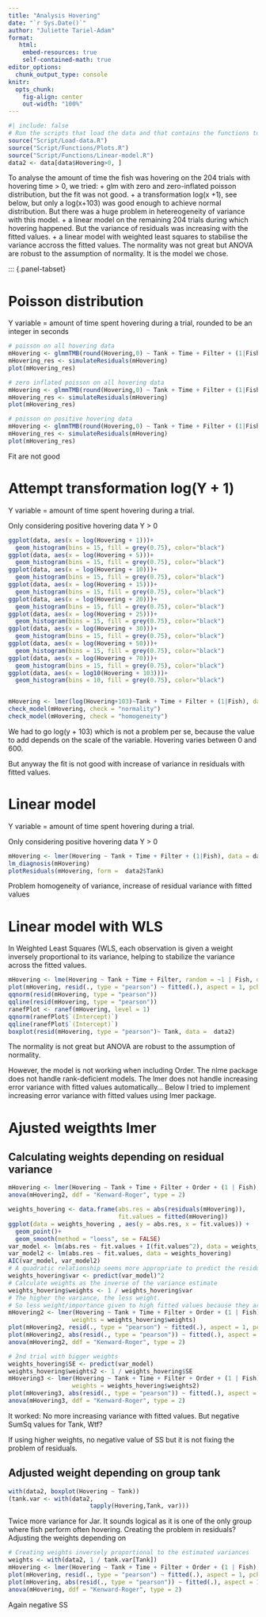 ```yaml
---
title: "Analysis Hovering"
date: "`r Sys.Date()`"
author: "Juliette Tariel-Adam"
format: 
   html:
    embed-resources: true
    self-contained-math: true
editor_options: 
  chunk_output_type: console
knitr:
  opts_chunk:
    fig-align: center
    out-width: "100%"
---
```


```r
#| include: false
# Run the scripts that load the data and that contains the functions to plot and do the linear models
source("Script/Load-data.R")
source("Script/Functions/Plots.R")
source("Script/Functions/Linear-model.R")
data2 <- data[data$Hovering>0, ]
```

To analyse the amount of time the fish was hovering on the 204 trials with hovering time > 0, we tried:
+ glm with zero and zero-inflated poisson distribution, but the fit was not good.
+ a transformation log(x +1), see below, but only a log(x+103) was good enough to achieve normal distribution. But there was a huge problem in hetereogeneity of variance with this model. 
+ a linear model on the remaining 204 trials during which hovering happened. But the variance of residuals was increasing with the fitted values.
+  a linear model with weighted least squares to stabilise the variance accross the fitted values. The normality was not great but ANOVA are robust to the assumption of normality. It is the model we chose. 

::: {.panel-tabset}

# Poisson distribution

Y variable = amount of time spent hovering during a trial, rounded to be an integer in seconds

```r
# poisson on all hovering data
mHovering <- glmmTMB(round(Hovering,0) ~ Tank + Time + Filter + (1|Fish), data = data, family =poisson)
mHovering_res <- simulateResiduals(mHovering)
plot(mHovering_res)

# zero inflated poisson on all hovering data
mHovering <- glmmTMB(round(Hovering,0) ~ Tank + Time + Filter + (1|Fish), data = data, family =poisson,ziformula=~1)
mHovering_res <- simulateResiduals(mHovering)
plot(mHovering_res)

# poisson on positive hovering data
mHovering <- glmmTMB(round(Hovering,0) ~ Tank + Time + Filter + (1|Fish), data = data[data$Hovering >0,], family =poisson)
mHovering_res <- simulateResiduals(mHovering)
plot(mHovering_res)
```

Fit are not good

# Attempt transformation log(Y + 1)

Y variable = amount of time spent hovering during a trial. 

Only considering positive hovering data Y > 0 

```r
ggplot(data, aes(x = log(Hovering + 1)))+
  geom_histogram(bins = 15, fill = grey(0.75), color="black")
ggplot(data, aes(x = log(Hovering + 5)))+
  geom_histogram(bins = 15, fill = grey(0.75), color="black")
ggplot(data, aes(x = log(Hovering + 10)))+
  geom_histogram(bins = 15, fill = grey(0.75), color="black")
ggplot(data, aes(x = log(Hovering + 15)))+
  geom_histogram(bins = 15, fill = grey(0.75), color="black")
ggplot(data, aes(x = log(Hovering + 20)))+
  geom_histogram(bins = 15, fill = grey(0.75), color="black")
ggplot(data, aes(x = log(Hovering + 25)))+
  geom_histogram(bins = 15, fill = grey(0.75), color="black")
ggplot(data, aes(x = log(Hovering + 30)))+
  geom_histogram(bins = 15, fill = grey(0.75), color="black")
ggplot(data, aes(x = log(Hovering + 50)))+
  geom_histogram(bins = 15, fill = grey(0.75), color="black")
ggplot(data, aes(x = log(Hovering + 70)))+
  geom_histogram(bins = 15, fill = grey(0.75), color="black")
ggplot(data, aes(x = log10(Hovering + 103)))+
  geom_histogram(bins = 10, fill = grey(0.75), color="black")


mHovering <- lmer(log(Hovering+103)~Tank + Time + Filter + (1|Fish), data = data)
check_model(mHovering, check = "normality")
check_model(mHovering, check = "homogeneity")
```

We had to go log(y + 103) which is not a problem per se, because the value to add depends on the scale of the variable. Hovering varies between 0 and 600. 

But anyway the fit is not good with increase of variance in residuals with fitted values.

# Linear model

Y variable = amount of time spent hovering during a trial. 

Only considering positive hovering data Y > 0 

```r
mHovering <- lmer(Hovering ~ Tank + Time + Filter + (1|Fish), data = data2)
lm_diagnosis(mHovering)
plotResiduals(mHovering, form =  data2$Tank)

```

Problem homogeneity of variance, increase of residual variance with fitted values

# Linear model with WLS

In Weighted Least Squares (WLS, each observation is given a weight inversely proportional to its variance, helping to stabilize the variance across the fitted values.

```r
mHovering <- lme(Hovering ~ Tank + Time + Filter, random = ~1 | Fish, data = data2, weights = varPower(), control = lmeControl(maxIter = 20000))
plot(mHovering, resid(., type = "pearson") ~ fitted(.), aspect = 1, pch = 21, abline = 0)
qqnorm(resid(mHovering, type = "pearson"))
qqline(resid(mHovering, type = "pearson"))
ranefPlot <- ranef(mHovering, level = 1)
qqnorm(ranefPlot$`(Intercept)`)
qqline(ranefPlot$`(Intercept)`)
boxplot(resid(mHovering, type = "pearson")~ Tank, data =  data2)
```

The normality is not great but ANOVA are robust to the assumption of normality.

However, the model is not working when including Order. The nlme package does not handle rank-deficient models. The lmer does not handle increasing error variance with fitted values automatically... Below I tried to implement increasing error variance with fitted values using lmer package.

# Ajusted weigthts lmer

## Calculating weights depending on residual variance

```r
mHovering <- lmer(Hovering ~ Tank + Time + Filter + Order + (1 | Fish), data = data2)
anova(mHovering2, ddf = "Kenward-Roger", type = 2)

weights_hovering <- data.frame(abs.res = abs(residuals(mHovering)),
                               fit.values = fitted(mHovering))
ggplot(data = weights_hovering , aes(y = abs.res, x = fit.values)) +
  geom_point()+
  geom_smooth(method = "loess", se = FALSE)
var_model <- lm(abs.res ~ fit.values + I(fit.values^2), data = weights_hovering)
var_model2 <- lm(abs.res ~ fit.values, data = weights_hovering)
AIC(var_model, var_model2)
# A quadratic relationship seems more appropriate to predict the residuals from the fitted vallyes
weights_hovering$var <- predict(var_model)^2
# Calculate weights as the inverse of the variance estimate
weights_hovering$weights <- 1 / weights_hovering$var
# The higher the variance, the less weight.
# So less weight/importance given to high fitted values because they are less reliable = they have a strong error associated to them
mHovering2 <- lmer(Hovering ~ Tank + Time + Filter + Order + (1 | Fish), data = data2, 
                  weights = weights_hovering$weights)
plot(mHovering2, resid(., type = "pearson") ~ fitted(.), aspect = 1, pch = 21, abline = 0)
plot(mHovering2, abs(resid(., type = "pearson")) ~ fitted(.), aspect = 1, pch = 21, abline = 0)
anova(mHovering2, ddf = "Kenward-Roger", type = 2)

# 2nd trial with bigger weights
weights_hovering$SE <- predict(var_model)
weights_hovering$weights2 <- 1 / weights_hovering$SE
mHovering3 <- lmer(Hovering ~ Tank + Time + Filter + Order + (1 | Fish), data = data2, 
                  weights = weights_hovering$weights2)
plot(mHovering3, abs(resid(., type = "pearson")) ~ fitted(.), aspect = 1, pch = 21, abline = 0)
anova(mHovering3, ddf = "Kenward-Roger", type = 2)
```

It worked: No more increasing variance with fitted values. But negative SumSq values for Tank, Wtf?  

If using higher weights, no negative value of SS but it is not fixing the problem of residuals. 

## Adjusted weight depending on group tank


```r
with(data2, boxplot(Hovering ~ Tank))
(tank.var <- with(data2,
                       tapply(Hovering,Tank, var)))
```

Twice more variance for Jar. It sounds logical as it is one of the only group where fish perform often hovering. Creating the problem in residuals? Adjusting the weights depending on 

```r
# Creating weights inversely proportional to the estimated variances
weights <- with(data2, 1 / tank.var[Tank])
mHovering <- lmer(Hovering ~ Tank + Time + Filter + Order + (1 | Fish), data = data2, weights = weights)
plot(mHovering, resid(., type = "pearson") ~ fitted(.), aspect = 1, pch = 21, abline = 0)
plot(mHovering, abs(resid(., type = "pearson")) ~ fitted(.), aspect = 1, pch = 21, abline = 0)
anova(mHovering, ddf = "Kenward-Roger", type = 2)
```

Again negative SS